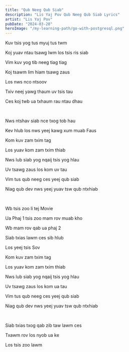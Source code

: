 ```yaml
---
title: "Qub Neeg Qub Siab"
description: "Lis Yaj Pov Qub Neeg Qub Siab Lyrics"
artist: "Lis Yaj Pov"
pubDate: "2024-03-28"
heroImage: "/my-learning-path/go-with-postgresql.png"
---
```


Kuv tsis yog tus myuj tus twm

Koj yuav ntau tsawg lwm los tsis ris siab

Vim kuv yog tib neeg tiag tiag

Koj tsawm lim hiam tsawg zaus

Los nws nco ntsoov

Txiv neej yawg thaum uv tsis tau

Ces koj twb ua txhaum rau ntau dhau

<br />

Nws ntshav siab nce txog tob hau

Kev hlub los nws yeej kawg xum muab Faus

Kom kuv zam txim tag

Los yuav kom zam txim thiab

Nws lub siab yog nqaij tsis yog hlau

Uv tsawg zaus los kom uv tau

Vim tus qub neeg ces yeej qub siab

Niag qub dev nws yeej yuav tsw qub ntxhiab

<br />

Wb tsis zoo li tej Movie

Ua Phaj 1 tsis zoo mam rov muab kho

Wb mam rov qab ua phaj 2

Siab txias lawm ces sib hlub

Los yeej tsis Sov

Kom kuv zam txim tag

Los yuav kom zam txim thiab

Nws lub siab yog nqaij tsis yog hlau

Uv tsawg zaus los kom ua tau

Vim tus qub neeg ces yeej qub siab

Niag qub dev nws yeej yuav tsw qub ntxhiab

<br />

Siab txias txog qab zib taw lawm ces

Txawm rov los nyob ua ke

Los tsis zoo lawm
